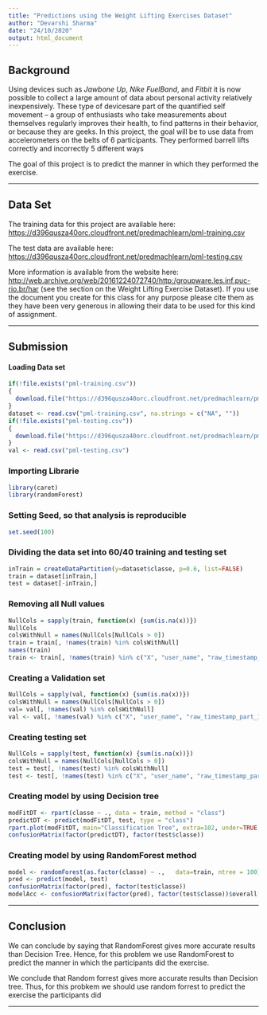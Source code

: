 ---
title: "Predictions using the Weight Lifting Exercises Dataset"
author: "Devarshi Sharma"
date: "24/10/2020"
output: html_document
---

Background
----------
Using devices such as _Jawbone Up_, _Nike FuelBand_, and _Fitbit_ it is now possible to collect a large amount of data about personal activity relatively inexpensively. These type of devicesare part of the quantified self movement – a group of enthusiasts who take measurements about themselves regularly improves their health, to find patterns in their behavior, or because they are geeks.  In this project, the goal will be to use data from accelerometers on the belts of 6 participants. They performed barrell lifts correctly and incorrectly 5 different ways

The goal of this project is to predict the manner in which they performed the exercise.

<hr />

Data Set
--------
The training data for this project are available here:
[https://d396qusza40orc.cloudfront.net/predmachlearn/pml-training.csv](https://d396qusza40orc.cloudfront.net/predmachlearn/pml-training.csv)

The test data are available here:
[https://d396qusza40orc.cloudfront.net/predmachlearn/pml-testing.csv](https://d396qusza40orc.cloudfront.net/predmachlearn/pml-testing.csv)

More information is available from the website here: [http://web.archive.org/web/20161224072740/http:/groupware.les.inf.puc-rio.br/har](http://web.archive.org/web/20161224072740/http:/groupware.les.inf.puc-rio.br/har) (see the section on the Weight Lifting Exercise Dataset).
If you use the document you create for this class for any purpose please cite them as they have been very generous in allowing their data to be used for this kind of assignment.

<hr />

Submission
-----------

#### Loading Data set
```{r}
if(!file.exists("pml-training.csv"))
{
  download.file("https://d396qusza40orc.cloudfront.net/predmachlearn/pml-training.csv", "pml-training.csv", method = 'curl')
}
dataset <- read.csv("pml-training.csv", na.strings = c("NA", ""))
if(!file.exists("pml-testing.csv"))
{
  download.file("https://d396qusza40orc.cloudfront.net/predmachlearn/pml-testing.csv", "pml-testing.csv", method = 'curl')
}
val <- read.csv("pml-testing.csv")
```

### Importing Librarie 
```{r warning=FALSE, error=FALSE}
library(caret)
library(randomForest)
```

### Setting Seed, so that analysis is reproducible
```{r warning=FALSE, error=FALSE}
set.seed(100)
```

### Dividing the data set into 60/40 training and testing set
```{r warning=FALSE, error=FALSE}
inTrain = createDataPartition(y=dataset$classe, p=0.6, list=FALSE)
train = dataset[inTrain,]
test = dataset[-inTrain,]
```

### Removing all Null values 
```{r warning=FALSE, error=FALSE}
NullCols = sapply(train, function(x) {sum(is.na(x))}) 
NullCols
colsWithNull = names(NullCols[NullCols > 0])
train = train[, !names(train) %in% colsWithNull] 
names(train)
train <- train[, !names(train) %in% c("X", "user_name", "raw_timestamp_part_1", "raw_timestamp_part_2", "cvtd_timestamp", "new_window", "num_window")]
```

### Creating a Validation set 
```{r warning=FALSE, error=FALSE}
NullCols = sapply(val, function(x) {sum(is.na(x))})
colsWithNull = names(NullCols[NullCols > 0])
val= val[, !names(val) %in% colsWithNull]
val <- val[, !names(val) %in% c("X", "user_name", "raw_timestamp_part_1", "raw_timestamp_part_2", "cvtd_timestamp", "new_window", "num_window")]
```

### Creating testing set 
```{r warning=FALSE, error=FALSE}
NullCols = sapply(test, function(x) {sum(is.na(x))})
colsWithNull = names(NullCols[NullCols > 0])
test = test[, !names(test) %in% colsWithNull]
test <- test[, !names(test) %in% c("X", "user_name", "raw_timestamp_part_1", "raw_timestamp_part_2", "cvtd_timestamp", "new_window", "num_window")]
```

### Creating model by using Decision tree 
```{r warning=FALSE, error=FALSE}
modFitDT <- rpart(classe ~ ., data = train, method = "class")
predictDT <- predict(modFitDT, test, type = "class")
rpart.plot(modFitDT, main="Classification Tree", extra=102, under=TRUE, faclen=0, cex = 0.55)
confusionMatrix(factor(predictDT), factor(test$classe))
```

### Creating model by using RandomForest method
```{r warning=FALSE, error=FALSE}
model <- randomForest(as.factor(classe) ~ .,   data=train, ntree = 100)
pred <- predict(model, test)
confusionMatrix(factor(pred), factor(test$classe))
modelAcc <- confusionMatrix(factor(pred), factor(test$classe))$overall[[1]]
```

<hr />

Conclusion
----------

We can conclude by saying that RandomForest gives more accurate results than Decision Tree. Hence, for this problem we use RandomForest to predict the manner in which the participants did the exercise. 


We conclude that Random forrest gives more accurate results than Decision tree. Thus, for this probkem we should use random forrest to predict the exercise the participants did 
<hr />
<br>